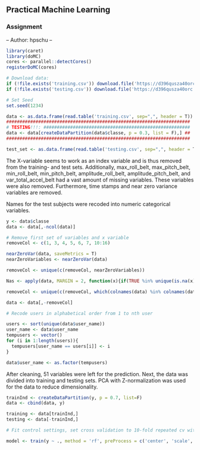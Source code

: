 ## Practical Machine Learning
### Assignment
-- Author: hpschu --

```r
library(caret)
library(doMC)
cores <- parallel::detectCores()
registerDoMC(cores)
```


```r
# Download data:
if (!file.exists('training.csv')) download.file('https://d396qusza40orc.cloudfront.net/predmachlearn/pml-training.csv', method = 'curl', destfile = 'training.csv')
if (!file.exists('testing.csv')) download.file('https://d396qusza40orc.cloudfront.net/predmachlearn/pml-testing.csv', method = 'curl', destfile = 'testing.csv')

# Set Seed
set.seed(1234)

data <- as.data.frame(read.table('training.csv', sep=",", header = T))
#####################################################################
# TESTING!!!: #######################################################
data <- data[createDataPartition(data$classe, p = 0.3, list = F),] ##
#####################################################################

test_set <- as.data.frame(read.table('testing.csv', sep=",", header = T))

```

The X-variable seems to work as an index variable and is thus removed from the training- and test sets. Additionally, max_roll_belt, max_pitch_belt, min_roll_belt, min_pitch_belt, amplitude_roll_belt, amplitude_pitch_belt, and var_total_accel_belt had a vast amount of missing variables. These variables were also removed. Furthermore, time stamps and near zero variance variables are removed.

Names for the test subjects were recoded into numeric categorical variables.

```r


y <- data$classe
data <- data[,-ncol(data)]

# Remove first set of variables and x variable
removeCol <- c(1, 3, 4, 5, 6, 7, 10:16)

nearZeroVar(data, saveMetrics = T)
nearZeroVariables <- nearZeroVar(data)

removeCol <- unique(c(removeCol, nearZeroVariables))

Nas <- apply(data, MARGIN = 2, function(x){if(TRUE %in% unique(is.na(x))) return(TRUE) else return(FALSE)})

removeCol <- unique(c(removeCol, which(colnames(data) %in% colnames(data)[Nas])))

data <- data[,-removeCol]

# Recode users in alphabetical order from 1 to nth user

users <- sort(unique(data$user_name))
user_name <- data$user_name
tempusers <- vector()
for (i in 1:length(users)){
  tempusers[user_name == users[i]] <- i
}

data$user_name <- as.factor(tempusers)

```

After cleaning, 51 variables were left for the prediction. Next, the data was divided into training and testing sets. PCA with Z-normalization was used for the data to reduce dimensionality.

```r
trainInd <- createDataPartition(y, p = 0.7, list=F)
data <- cbind(data, y)

training <- data[trainInd,]
testing <- data[-trainInd,]

# Fit control settings, set cross validation to 10-fold repeated cv with 3 repeats.

model <- train(y ~ ., method = 'rf', preProcess = c('center', 'scale', 'pca'), data = training, trainControl = trainControl(method = 'repeatedcv', number = 10, repeats = 3))

```